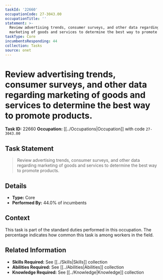 ```yaml
---
taskId: '22660'
occupationCode: 27-3043.00
occupationTitle: ''
statement: >-
  Review advertising trends, consumer surveys, and other data regarding
  marketing of goods and services to determine the best way to promote products.
taskType: Core
incumbentsResponding: 44
collection: Tasks
source: onet
---
```

# Review advertising trends, consumer surveys, and other data regarding marketing of goods and services to determine the best way to promote products.

**Task ID:** 22660
**Occupation:** [[../Occupations|Occupation]] with code `27-3043.00`

## Task Statement

> Review advertising trends, consumer surveys, and other data regarding marketing of goods and services to determine the best way to promote products.

## Details

- **Type:** Core
- **Performed By:** 44.0% of incumbents

## Context

This task is part of the standard duties performed in this occupation. The percentage indicates how common this task is among workers in the field.

## Related Information

- **Skills Required:** See [[../Skills|Skills]] collection
- **Abilities Required:** See [[../Abilities|Abilities]] collection
- **Knowledge Required:** See [[../Knowledge|Knowledge]] collection
